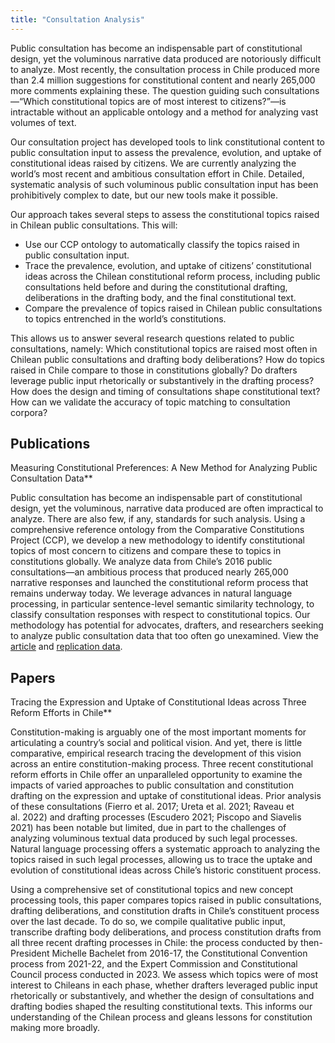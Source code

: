 ```yaml
---
title: "Consultation Analysis"
---
```


Public consultation has become an indispensable part of constitutional design, yet the voluminous narrative data produced are notoriously difficult to analyze. Most recently, the consultation process in Chile produced more than 2.4 million suggestions for constitutional content and nearly 265,000 more comments explaining these. The question guiding such consultations—“Which constitutional topics are of most interest to citizens?”—is intractable without an applicable ontology and a method for analyzing vast volumes of text.

Our consultation project has developed tools to link constitutional content to public consultation input to assess the prevalence, evolution, and uptake of constitutional ideas raised by citizens. We are currently analyzing the world’s most recent and ambitious consultation effort in Chile. Detailed, systematic analysis of such voluminous public consultation input has been prohibitively complex to date, but our new tools make it possible. 

Our approach takes several steps to assess the constitutional topics raised in Chilean public consultations. This will:

* Use our CCP ontology to automatically classify the topics raised in public consultation input.
* Trace the prevalence, evolution, and uptake of citizens’ constitutional ideas across the Chilean constitutional reform process, including public consultations held before and during the constitutional drafting, deliberations in the drafting body, and the final constitutional text.
* Compare the prevalence of topics raised in Chilean public consultations to topics entrenched in the world’s constitutions.

This allows us to answer several research questions related to public consultations, namely: Which constitutional topics are raised most often in Chilean public consultations and drafting body deliberations? How do topics raised in Chile compare to those in constitutions globally? Do drafters leverage public input rhetorically or substantively in the drafting process? How does the design and timing of consultations shape constitutional text? How can we validate the accuracy of topic matching to consultation corpora?

## Publications

Measuring Constitutional Preferences: A New Method for Analyzing Public Consultation Data**

Public consultation has become an indispensable part of constitutional design, yet the voluminous, narrative data produced are often impractical to analyze. There are also few, if any, standards for such analysis. Using a comprehensive reference ontology from the Comparative Constitutions Project (CCP), we develop a new methodology to identify constitutional topics of most concern to citizens and compare these to topics in constitutions globally. We analyze data from Chile’s 2016 public consultations—an ambitious process that produced nearly 265,000 narrative responses and launched the constitutional reform process that remains underway today. We leverage advances in natural language processing, in particular sentence-level semantic similarity technology, to classify consultation responses with respect to constitutional topics. Our methodology has potential for advocates, drafters, and researchers seeking to analyze public consultation data that too often go unexamined. View the [article](https://journals.plos.org/plosone/article?id=10.1371/journal.pone.0295396) and [replication data](https://doi.org/10.5281/zenodo.10206513).

## Papers

Tracing the Expression and Uptake of Constitutional Ideas across Three Reform Efforts in Chile**

Constitution-making is arguably one of the most important moments for articulating a country's social and political vision. And yet, there is little comparative, empirical research tracing the development of this vision across an entire constitution-making process. Three recent constitutional reform efforts in Chile offer an unparalleled opportunity to examine the impacts of varied approaches to public consultation and constitution drafting on the expression and uptake of constitutional ideas. Prior analysis of these consultations (Fierro et al. 2017; Ureta et al. 2021; Raveau et al. 2022) and drafting processes (Escudero 2021; Piscopo and Siavelis 2021) has been notable but limited, due in part to the challenges of analyzing voluminous textual data produced by such legal processes. Natural language processing offers a systematic approach to analyzing the topics raised in such legal processes, allowing us to trace the uptake and evolution of constitutional ideas across Chile's historic constituent process.

Using a comprehensive set of constitutional topics and new concept processing tools, this paper compares topics raised in public consultations, drafting deliberations, and constitution drafts in Chile's constituent process over the last decade. To do so, we compile qualitative public input, transcribe drafting body deliberations, and process constitution drafts from all three recent drafting processes in Chile: the process conducted by then-President Michelle Bachelet from 2016-17, the Constitutional Convention process from 2021-22, and the Expert Commission and Constitutional Council process conducted in 2023. We assess which topics were of most interest to Chileans in each phase, whether drafters leveraged public input rhetorically or substantively, and whether the design of consultations and drafting bodies shaped the resulting constitutional texts. This informs our understanding of the Chilean process and gleans lessons for constitution making more broadly.

